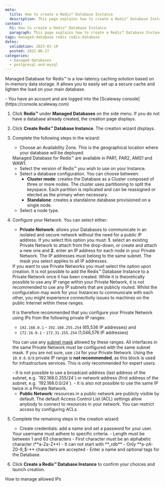 ```yaml
---
meta:
  title: How to create a Redis™ Database Instance
  description: This page explains how to create a Redis™ Database Instance
content:
  h1: How to create a Redis™ Database Instance 
  paragraph: This page explains how to create a Redis™ Database Instance
tags: managed-database redis redis-database 
dates:
  validation: 2023-01-19
  posted: 2022-06-27
categories:
  - managed-databases
  - postgresql-and-mysql
---
```


Managed Database for Redis™ is a low-latency caching solution based on in-memory data storage. It allows you to easily set up a secure cache and lighten the load on your main database. 

<Macro id="iam-requirements" />
 
<Message type="requirement">
  - You have an account and are logged into the [Scaleway console](https://console.scaleway.com)
</Message>

1. Click **Redis™** under **Managed Databases** on the side menu. If you do not have a database already created, the creation page displays.
2. Click **Create Redis™ Database Instance**. The creation wizard displays.
3. Complete the following steps in the wizard:
    - Choose an Availability Zone. This is the geographical location where your database will be deployed.

    <Message type="note">
      Managed Database for Redis™ are available in PAR1, PAR2, AMS1 and WAW1.
    </Message>

    - Select the version of Redis™ you wish to use on your Instance. 
    - Select a database configuration. You can choose between:
        - **Cluster mode**: creates the Database as a Cluster composed of three or more nodes. The cluster uses partitioning to split the keyspace. Each partition is replicated and can be reassigned or elected as the primary when necessary.
        - **Standalone**: creates a standalone database provisioned on a single node.
    - Select a node type.
4. Configure your Network. You can select either:
    - **Private Network**: allows your Databases to communicate in an isolated and secure network without the need for a public IP address. If you select this option you must: **1.** select an existing Private Network to attach from the drop-down, or create and attach a new one and **2.** enter an IP address for each node in your Private Network. The IP addresses must belong to the same subnet. The mask you select applies to all IP addresses.

    <Message type="important">
      If you want to use Private Networks you must select the option upon creation. It is not possible to add the Redis™ Database Instance to a Private Network once it has been created.
    </Message>

    <Message type="note">
      While it is theoretically possible to use any IP range within your Private Network, it is not recommended to use any IP subnets that are publicly routed. Whilst the configuration may work for your Instances to communicate with each other, you might experience connectivity issues to machines on the public Internet within these ranges. 

      It is therefore recommended that you configure your Private Network using IPs from the following private IP ranges: 
      - `192.168.0.1` - `192.168.255.254` (65,536 IP addresses) and
      - `172.16.0.1` - `172.31.255.254` (1,048,576 IP addresses)   

      You can use any [subnet mask](https://en.wikipedia.org/wiki/Subnetwork) allowed by these ranges. All interfaces in the same Private Network must be configured with the same subnet mask. If you are not sure, use `/24` for your Private Network. 
      Using the `10.0.0.0/8` private IP range is **not recommended**, as this block is used for infrastructure services. This is only recommended for expert users. 

      <Message type="important">
      - It is not possible to use a broadcast address (last address of the subnet, e.g. `192.168.0.255/24`) or network address (first address of the subnet, e.g. `192.168.0.0/24`).
      - It is also not possible to use the same IP twice in a Private Network.
      </Message>
    </Message>

    - **Public Network**: resources in a public network are publicly visible by default. The default Access Control List (ACL) settings allow anybody to connect to resources in your network. You can restrict access by configuring ACLs.
5. Complete the remaining steps in the creation wizard:
    - Create credentials: add a name and set a password for your user.
    <Message type="important">
      Your username must adhere to specific criteria.
      - Length must be between 1 and 63 characters
      - First character must be an alphabetic character (**a-Za-Z**)
      - It can not start with **_rdb** 
      - Only **a-zA-Z0-9_$-** characters are accepted
    </Message>
    - Enter a name and optional tags for the Database.
6. Click **Create a Redis™ Database Instance** to confirm your choices and launch creation.

<Navigation title="See Also">
  <NextButton to="/managed-databases/redis/how-to/manage-allowed-ip-addresses-redis">How to manage allowed IPs</NextButton>
</Navigation>
